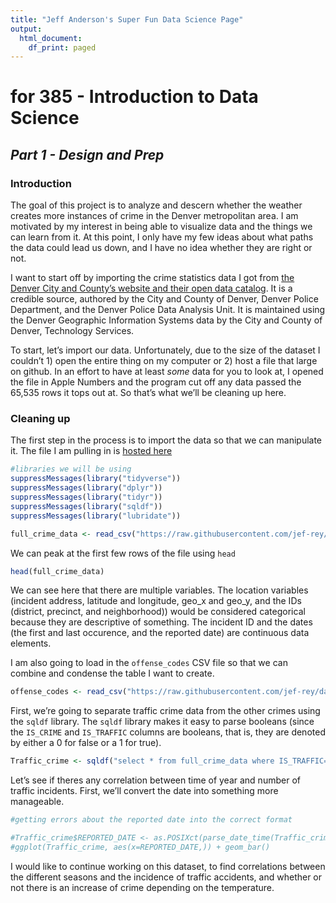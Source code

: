 ```yaml
---
title: "Jeff Anderson's Super Fun Data Science Page"
output:
  html_document:
    df_print: paged
---
```


# for 385 - Introduction to Data Science
## *Part 1 - Design and Prep*

### Introduction
The goal of this project is to analyze and descern whether the weather creates more instances of crime in the Denver metropolitan area. 
I am motivated by my interest in being able to visualize data and the things we can learn from it. At this point, I only have my few ideas about what paths the data could lead us down, and I have no idea whether they are right or not. 

I want to start off by importing the crime statistics data I got from [the Denver City and County's website and their open data catalog](https://www.denvergov.org/opendata/dataset/city-and-county-of-denver-crime). It is a credible source, authored by the City and County of Denver, Denver Police Department, and the Denver Police Data Analysis Unit. It is maintained using the Denver Geographic Information Systems data by the City and County of Denver, Technology Services. 

To start, let's import our data.
Unfortunately, due to the size of the dataset I couldn't 1) open the entire thing on my computer or 2) host a file that large on github. In an effort to have at least *some* data for you to look at, I opened the file in Apple Numbers and the program cut off any data passed the 65,535 rows it tops out at. So that's what we'll be cleaning up here. 

### Cleaning up

The first step in the process is to import the data so that we can manipulate it. The file I am pulling in is [hosted here](https://github.com/jef-rey/data-sci)
```r
#libraries we will be using 
suppressMessages(library("tidyverse"))
suppressMessages(library("dplyr"))
suppressMessages(library("tidyr"))
suppressMessages(library("sqldf"))
suppressMessages(library("lubridate"))

full_crime_data <- read_csv("https://raw.githubusercontent.com/jef-rey/data-sci/master/denver_crime_CSV.csv")

```

We can peak at the first few rows of the file using `head`
```r
head(full_crime_data)
```
We can see here that there are multiple variables. The location variables (incident address, latitude and longitude, geo_x and geo_y, and the IDs (district, precinct, and neighborhood)) would be considered categorical because they are descriptive of something. The incident ID and the dates (the first and last occurence, and the reported date) are continuous data elements. 


I am also going to load in the `offense_codes` CSV file so that we can combine and condense the table I want to create.
```r
offense_codes <- read_csv("https://raw.githubusercontent.com/jef-rey/data-sci/master/offense_codes.csv")

```

First, we're going to separate traffic crime data from the other crimes using the `sqldf` library. The `sqldf` library makes it easy to parse booleans (since the `IS_CRIME` and `IS_TRAFFIC` columns are booleans, that is, they are denoted by either a 0 for false or a 1 for true). 
```r
Traffic_crime <- sqldf("select * from full_crime_data where IS_TRAFFIC=1")
```


Let's see if theres any correlation between time of year and number of traffic incidents.
First, we'll convert the date into something more manageable.
```r
#getting errors about the reported date into the correct format

#Traffic_crime$REPORTED_DATE <- as.POSIXct(parse_date_time(Traffic_crime$REPORTED_DATE, format = "%m/%d/%Y %h%M"))
#ggplot(Traffic_crime, aes(x=REPORTED_DATE,)) + geom_bar()
```


I would like to continue working on this dataset, to find correlations between the different seasons and the incidence of traffic accidents, and whether or not there is an increase of crime depending on the temperature.